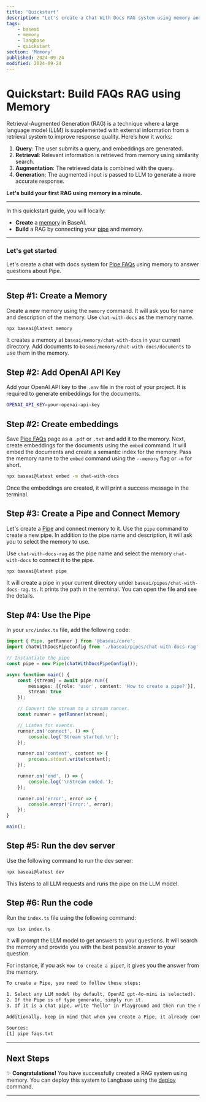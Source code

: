 ```yaml
---
title: 'Quickstart'
description: "Let's create a Chat With Docs RAG system using memory and AI LLM models like GPT, Llama, and Mistral. Build and deploy with ease."
tags:
    - baseai
    - memory
    - langbase
    - quickstart
section: 'Memory'
published: 2024-09-24
modified: 2024-09-24
---
```


# Quickstart: Build FAQs RAG using Memory

Retrieval-Augmented Generation (RAG) is a technique where a large language model (LLM) is supplemented with external information from a retrieval system to improve response quality. Here’s how it works:

1.	**Query**: The user submits a query, and embeddings are generated.
2.	**Retrieval**: Relevant information is retrieved from memory using similarity search.
3.	**Augmentation**: The retrieved data is combined with the query.
4.	**Generation**: The augmented input is passed to LLM to generate a more accurate response.

**Let's build your first RAG using memory in a minute.**

---

In this quickstart guide, you will locally:

-   **Create** a [memory](https://langbase.com/docs/memorysets/overview) in BaseAI.
-   **Build** a RAG by connecting your [pipe](https://langbase.com/docs/pipe) and memory.

---

### Let's get started

Let's create a chat with docs system for [Pipe FAQs](https://langbase.com/docs/pipe/faqs) using memory to answer questions about Pipe.

---

## Step #1: Create a Memory

Create a new memory using the `memory` command. It will ask you for name and description of the memory. Use `chat-with-docs` as the memory name.

```bash
npx baseai@latest memory
```

It creates a memory at `baseai/memory/chat-with-docs` in your current directory. Add documents to `baseai/memory/chat-with-docs/documents` to use them in the memory.

## Step #2: Add OpenAI API Key

Add your OpenAI API key to the `.env` file in the root of your project. It is required to generate embeddings for the documents.

```bash
OPENAI_API_KEY=your-openai-api-key
```

## Step #2: Create embeddings

Save [Pipe FAQs](https://langbase.com/docs/pipe/faqs) page as a `.pdf` or `.txt` and add it to the memory. Next, create embeddings for the documents using the `embed` command. It will embed the documents and create a semantic index for the memory. Pass the memory name to the `embed` command using the `--memory` flag or `-m` for short.

```bash
npx baseai@latest embed -m chat-with-docs
```

Once the embeddings are created, it will print a success message in the terminal.

## Step #3: Create a Pipe and Connect Memory

Let's create a [Pipe](/docs/pipe/quickstart) and connect memory to it. Use the `pipe` command to create a new pipe. In addition to the pipe name and description, it will ask you to select the memory to use.

Use `chat-with-docs-rag` as the pipe name and select the memory `chat-with-docs` to connect it to the pipe.

```bash
npx baseai@latest pipe
```

It will create a pipe in your current directory under `baseai/pipes/chat-with-docs-rag.ts`. It prints the path in the terminal. You can open the file and see the details.


## Step #4: Use the Pipe

In your `src/index.ts` file, add the following code:


```ts
import { Pipe, getRunner } from '@baseai/core';
import chatWithDocsPipeConfig from './baseai/pipes/chat-with-docs-rag';

// Instantiate the pipe
const pipe = new Pipe(chatWithDocsPipeConfig());

async function main() {
	const {stream} = await pipe.run({
		messages: [{role: 'user', content: 'How to create a pipe?'}],
		stream: true
	});

	// Convert the stream to a stream runner.
	const runner = getRunner(stream);

	// Listen for events.
	runner.on('connect', () => {
		console.log('Stream started.\n');
	});

	runner.on('content', content => {
		process.stdout.write(content);
	});

	runner.on('end', () => {
		console.log('\nStream ended.');
	});

	runner.on('error', error => {
		console.error('Error:', error);
	});
}

main();

```

## Step #5: Run the dev server

Use the following command to run the dev server:

```bash
npx baseai@latest dev
```

This listens to all LLM requests and runs the pipe on the LLM model.

## Step #6: Run the code

Run the `index.ts` file using the following command:

```bash
npx tsx index.ts
```

It will prompt the LLM model to get answers to your questions. It will search the memory and provide you with the best possible answer to your question.

For instance, if you ask `How to create a pipe?`, it gives you the answer from the memory.

```txt
To create a Pipe, you need to follow these steps:

1. Select any LLM model (by default, OpenAI gpt-4o-mini is selected).
2. If the Pipe is of type generate, simply run it.
3. If it is a chat pipe, write "hello" in Playground and then run the Pipe.

Additionally, keep in mind that when you create a Pipe, it already contains a readme which can be edited at any time [1].

Sources:
[1] pipe faqs.txt
```



---

## Next Steps

✨ **Congratulations!** You have successfully created a RAG system using memory. You can deploy this system to Langbase using the [deploy](/deployment/deploy) command.

---
